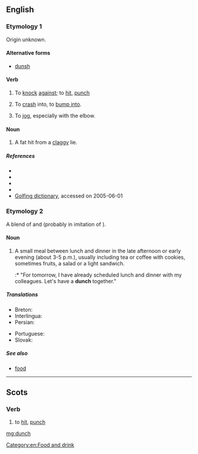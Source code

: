 {{also|Dunch}}
==English==

===Etymology 1===
Origin unknown.

====Alternative forms====
* [[dunsh]] {{qualifier|Geordie}}

====Verb====
{{en-verb|dunches|'''[[dunching]]''' '''or''' '''[[dunchin]]'''|dunched|dunched}}

# {{context|Geordie|lang=en}} To [[knock]] [[against]]; to [[hit]], [[punch]]
# {{context|Geordie|lang=en}} To [[crash]] into, to [[bump into]].
# {{context|British|lang=en}} To [[jog]], especially with the elbow.

====Noun====
{{en-noun|-}}

# {{context|golf|lang=en}} A fat hit from a [[claggy]] lie.

=====References=====
* {{R:New Geordie Dictionary 1987}}
* {{R:Palgrave}}
* {{R:Dobson & Irwin Newcastle 1970}}
* {{R:Northumberland 1880}}
* [http://www.worldgolf.com/wglibrary/reference/dictionary/dpage.html Golfing dictionary], accessed on 2005-06-01

===Etymology 2===
A blend of {{term|lunch}} and {{term|dinner}} (probably in imitation of {{term|brunch}}).

====Noun====
{{en-noun|-}}

# A small meal between lunch and dinner in the late afternoon or early evening (about 3-5 p.m.), usually including tea or coffee with cookies, sometimes fruits, a salad or a light sandwich.
#:* "For tomorrow, I have already scheduled lunch and dinner with my colleagues. Let's have a '''dunch''' together."

=====Translations=====
{{trans-top|small meal between lunch and dinner}}
* Breton: {{t+|br|adverenn|f}}
* Interlingua: {{t|ia|merenda}}
* Persian: {{t+|fa|عصرانه|tr=asraneh}}
{{trans-mid}}
* Portuguese: {{t+|pt|merenda|f}}
* Slovak: {{t|sk|olovrant|m}}
{{trans-bottom}}

=====See also=====
* [[food]]

[[Category:en:Food and drink]]

----

==Scots==

===Verb===
{{sco-verb|dunches|dunchin|duncht|duncht}}

# to [[hit]], [[punch]]

[[mg:dunch]]